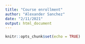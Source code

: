 ```yaml
---
title: "Course enrollment"
author: "Alexander Sanchez"
date: "2/11/2021"
output: html_document
---
```


```r
knitr::opts_chunk$set(echo = TRUE)
```


